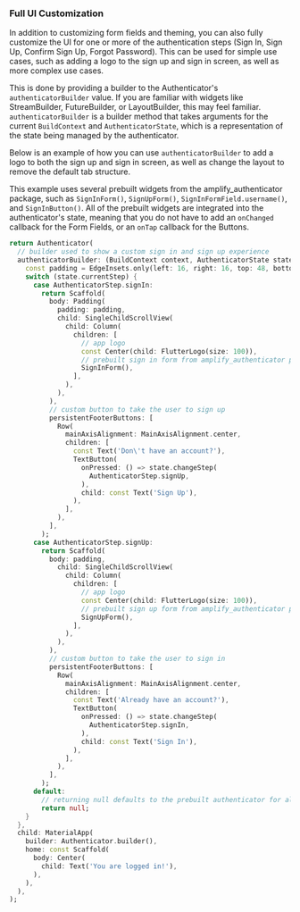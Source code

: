 
### Full UI Customization

In addition to customizing form fields and theming, you can also fully customize the UI for one or more of the authentication steps (Sign In, Sign Up, Confirm Sign Up, Forgot Password). This can be used for simple use cases, such as adding a logo to the sign up and sign in screen, as well as more complex use cases.

This is done by providing a builder to the Authenticator's `authenticatorBuilder` value. If you are familiar with widgets like <Link isExternal href="https://api.flutter.dev/flutter/widgets/StreamBuilder-class.html">StreamBuilder</Link>, <Link isExternal href="https://api.flutter.dev/flutter/widgets/FutureBuilder-class.html">FutureBuilder</Link>, or <Link isExternal href="https://api.flutter.dev/flutter/widgets/LayoutBuilder-class.html">LayoutBuilder</Link>, this may feel familiar. `authenticatorBuilder` is a builder method that takes arguments for the current `BuildContext` and `AuthenticatorState`, which is a representation of the state being managed by the authenticator.

Below is an example of how you can use `authenticatorBuilder` to add a logo to both the sign up and sign in screen, as well as change the layout to remove the default tab structure.

This example uses several prebuilt widgets from the amplify_authenticator package, such as `SignInForm()`, `SignUpForm()`, `SignInFormField.username()`, and `SignInButton()`. All of the prebuilt widgets are integrated into the authenticator's state, meaning that you do not have to add an `onChanged` callback for the Form Fields, or an `onTap` callback for the Buttons.

```dart
return Authenticator(
  // builder used to show a custom sign in and sign up experience
  authenticatorBuilder: (BuildContext context, AuthenticatorState state) {
    const padding = EdgeInsets.only(left: 16, right: 16, top: 48, bottom: 16);
    switch (state.currentStep) {
      case AuthenticatorStep.signIn:
        return Scaffold(
          body: Padding(
            padding: padding,
            child: SingleChildScrollView(
              child: Column(
                children: [
                  // app logo
                  const Center(child: FlutterLogo(size: 100)),
                  // prebuilt sign in form from amplify_authenticator package
                  SignInForm(),
                ],
              ),
            ),
          ),
          // custom button to take the user to sign up
          persistentFooterButtons: [
            Row(
              mainAxisAlignment: MainAxisAlignment.center,
              children: [
                const Text('Don\'t have an account?'),
                TextButton(
                  onPressed: () => state.changeStep(
                    AuthenticatorStep.signUp,
                  ),
                  child: const Text('Sign Up'),
                ),
              ],
            ),
          ],
        );
      case AuthenticatorStep.signUp:
        return Scaffold(
          body: padding,
            child: SingleChildScrollView(
              child: Column(
                children: [
                  // app logo
                  const Center(child: FlutterLogo(size: 100)),
                  // prebuilt sign up form from amplify_authenticator package
                  SignUpForm(),
                ],
              ),
            ),
          ),
          // custom button to take the user to sign in
          persistentFooterButtons: [
            Row(
              mainAxisAlignment: MainAxisAlignment.center,
              children: [
                const Text('Already have an account?'),
                TextButton(
                  onPressed: () => state.changeStep(
                    AuthenticatorStep.signIn,
                  ),
                  child: const Text('Sign In'),
                ),
              ],
            ),
          ],
        );
      default:
        // returning null defaults to the prebuilt authenticator for all other steps
        return null;
    }
  },
  child: MaterialApp(
    builder: Authenticator.builder(),
    home: const Scaffold(
      body: Center(
        child: Text('You are logged in!'),
      ),
    ),
  ),
);
```

<FlutterAuthenticatorExample useCustomUI={true} />
